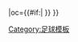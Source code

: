 {{fb team |t=乌尔姆|tan=乌尔姆足球俱乐部 |tc=GER |abb={{#if:{{{abb|}}}|ULM}}|oc={{#if:{{{oc|}}}|{{{oc}}} }} }}<!--
--><noinclude>[[Category:足球模板]]</noinclude>